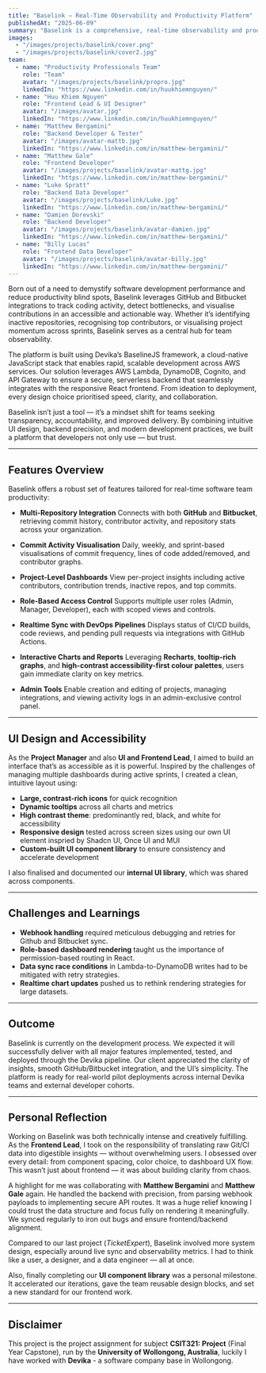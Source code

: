 ```yaml
---
title: "Baselink – Real-Time Observability and Productivity Platform"
publishedAt: "2025-06-09"
summary: "Baselink is a comprehensive, real-time observability and productivity platform purpose-built for modern software development teams seeking enhanced visibility, performance tracking, and workflow optimisation. Developed by my team - Productivity Professionals in close collaboration with Devika, the platform serves as an intelligent interface that empowers teams to gain immediate, actionable insights into their codebase activity, team contributions, and project progress."
images:
  - "/images/projects/baselink/cover.png"
  - "/images/projects/baselink/cover2.jpg"
team:
  - name: "Productivity Professionals Team"
    role: "Team"
    avatar: "/images/projects/baselink/propro.jpg"
    linkedIn: "https://www.linkedin.com/in/huukhiemnguyen/"
  - name: "Huu Khiem Nguyen"
    role: "Frontend Lead & UI Designer"
    avatar: "/images/avatar.jpg"
    linkedIn: "https://www.linkedin.com/in/huukhiemnguyen/"
  - name: "Matthew Bergamini"
    role: "Backend Developer & Tester"
    avatar: "/images/avatar-mattb.jpg"
    linkedIn: "https://www.linkedin.com/in/matthew-bergamini/"
  - name: "Matthew Gale"
    role: "Frontend Developer"
    avatar: "/images/projects/baselink/avatar-mattg.jpg"
    linkedIn: "https://www.linkedin.com/in/matthew-bergamini/"
  - name: "Luke Spratt"
    role: "Backend Data Developer"
    avatar: "/images/projects/baselink/Luke.jpg"
    linkedIn: "https://www.linkedin.com/in/matthew-bergamini/"
  - name: "Damien Dorevski"
    role: "Backend Developer"
    avatar: "/images/projects/baselink/avatar-damien.jpg"
    linkedIn: "https://www.linkedin.com/in/matthew-bergamini/"
  - name: "Billy Lucas"
    role: "Frontend Data Developer"
    avatar: "/images/projects/baselink/avatar-billy.jpg"
    linkedIn: "https://www.linkedin.com/in/matthew-bergamini/"
---
```


Born out of a need to demystify software development performance and reduce productivity blind spots, Baselink leverages GitHub and Bitbucket integrations to track coding activity, detect bottlenecks, and visualise contributions in an accessible and actionable way. Whether it’s identifying inactive repositories, recognising top contributors, or visualising project momentum across sprints, Baselink serves as a central hub for team observability.

The platform is built using Devika’s BaselineJS framework, a cloud-native JavaScript stack that enables rapid, scalable development across AWS services. Our solution leverages AWS Lambda, DynamoDB, Cognito, and API Gateway to ensure a secure, serverless backend that seamlessly integrates with the responsive React frontend. From ideation to deployment, every design choice prioritised speed, clarity, and collaboration.

Baselink isn’t just a tool — it’s a mindset shift for teams seeking transparency, accountability, and improved delivery. By combining intuitive UI design, backend precision, and modern development practices, we built a platform that developers not only use — but trust.

---

## Features Overview

Baselink offers a robust set of features tailored for real-time software team productivity:

* **Multi-Repository Integration**
  Connects with both **GitHub** and **Bitbucket**, retrieving commit history, contributor activity, and repository stats across your organization.

* **Commit Activity Visualisation**
  Daily, weekly, and sprint-based visualisations of commit frequency, lines of code added/removed, and contributor graphs.

* **Project-Level Dashboards**
  View per-project insights including active contributors, contribution trends, inactive repos, and top commits.

* **Role-Based Access Control**
  Supports multiple user roles (Admin, Manager, Developer), each with scoped views and controls.

* **Realtime Sync with DevOps Pipelines**
  Displays status of CI/CD builds, code reviews, and pending pull requests via integrations with GitHub Actions.

* **Interactive Charts and Reports**
  Leveraging **Recharts**, **tooltip-rich graphs**, and **high-contrast accessibility-first colour palettes**, users gain immediate clarity on key metrics.

* **Admin Tools**
  Enable creation and editing of projects, managing integrations, and viewing activity logs in an admin-exclusive control panel.

---

## UI Design and Accessibility

As the **Project Manager** and also **UI and Frontend Lead**, I aimed to build an interface that’s as accessible as it is powerful. Inspired by the challenges of managing multiple dashboards during active sprints, I created a clean, intuitive layout using:

* **Large, contrast-rich icons** for quick recognition
* **Dynamic tooltips** across all charts and metrics
* **High contrast theme**: predominantly red, black, and white for accessibility
* **Responsive design** tested across screen sizes using our own UI element inspried by Shadcn UI, Once UI and MUI
* **Custom-built UI component library** to ensure consistency and accelerate development

I also finalised and documented our **internal UI library**, which was shared across components.

---

## Challenges and Learnings

* **Webhook handling** required meticulous debugging and retries for Github and Bitbucket sync.
* **Role-based dashboard rendering** taught us the importance of permission-based routing in React.
* **Data sync race conditions** in Lambda-to-DynamoDB writes had to be mitigated with retry strategies.
* **Realtime chart updates** pushed us to rethink rendering strategies for large datasets.

---

## Outcome

Baselink is currently on the development process. We expected it will successfully deliver with all major features implemented, tested, and deployed through the Devika pipeline. Our client appreciated the clarity of insights, smooth GitHub/Bitbucket integration, and the UI’s simplicity. The platform is ready for real-world pilot deployments across internal Devika teams and external developer cohorts.

---

## Personal Reflection

Working on Baselink was both technically intense and creatively fulfilling. As the **Frontend Lead**, I took on the responsibility of translating raw Git/CI data into digestible insights — without overwhelming users. I obsessed over every detail: from component spacing, color choice, to dashboard UX flow. This wasn’t just about frontend — it was about building clarity from chaos.

A highlight for me was collaborating with **Matthew Bergamini** and **Matthew Gale** again. He handled the backend with precision, from parsing webhook payloads to implementing secure API routes. It was a huge relief knowing I could trust the data structure and focus fully on rendering it meaningfully. We synced regularly to iron out bugs and ensure frontend/backend alignment.

Compared to our last project (*TicketExpert*), Baselink involved more system design, especially around live sync and observability metrics. I had to think like a user, a designer, and a data engineer — all at once.

Also, finally completing our **UI component library** was a personal milestone. It accelerated our iterations, gave the team reusable design blocks, and set a new standard for our frontend work.

---

## Disclaimer

This project is the project assignment for subject **CSIT321: Project** (Final Year Capstone), run by the **University of Wollongong, Australia**, luckily I have worked with **Devika** - a software company base in Wollongong.


